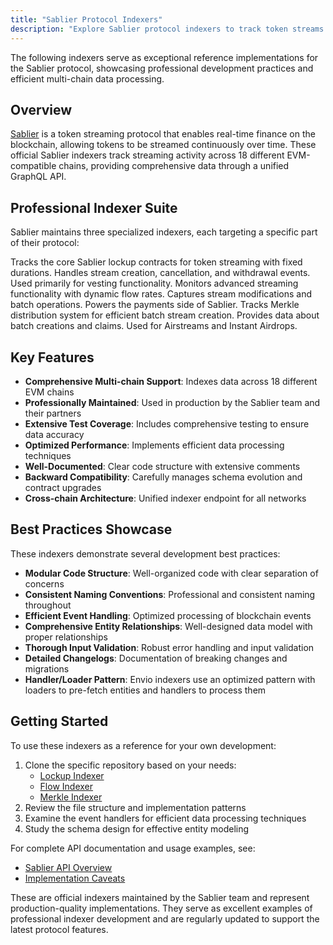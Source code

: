 ```yaml
---
title: "Sablier Protocol Indexers"
description: "Explore Sablier protocol indexers to track token streams and distributions across multiple chains."
---
```


The following indexers serve as exceptional reference implementations for the Sablier protocol, showcasing professional development practices and efficient multi-chain data processing.

## Overview

[Sablier](https://sablier.com/) is a token streaming protocol that enables real-time finance on the blockchain, allowing tokens to be streamed continuously over time. These official Sablier indexers track streaming activity across 18 different EVM-compatible chains, providing comprehensive data through a unified GraphQL API.

## Professional Indexer Suite

Sablier maintains three specialized indexers, each targeting a specific part of their protocol:

<CardGroup cols={3}>
  <Card title="Lockup Indexer" icon="lock" href="https://github.com/sablier-labs/subgraphs/tree/main/apps/lockup-envio">
    Tracks the core Sablier lockup contracts for token streaming with fixed durations. Handles stream creation, cancellation, and withdrawal events. Used primarily for vesting functionality.
  </Card>
  
  <Card title="Flow Indexer" icon="water" href="https://github.com/sablier-labs/subgraphs/tree/main/apps/flow-envio">
    Monitors advanced streaming functionality with dynamic flow rates. Captures stream modifications and batch operations. Powers the payments side of Sablier.
  </Card>
  
  <Card title="Merkle Indexer" icon="diagram-project" href="https://github.com/sablier-labs/subgraphs/tree/main/apps/merkle-envio">
    Tracks Merkle distribution system for efficient batch stream creation. Provides data about batch creations and claims. Used for Airstreams and Instant Airdrops.
  </Card>
</CardGroup>

## Key Features

- **Comprehensive Multi-chain Support**: Indexes data across 18 different EVM chains
- **Professionally Maintained**: Used in production by the Sablier team and their partners
- **Extensive Test Coverage**: Includes comprehensive testing to ensure data accuracy
- **Optimized Performance**: Implements efficient data processing techniques
- **Well-Documented**: Clear code structure with extensive comments
- **Backward Compatibility**: Carefully manages schema evolution and contract upgrades
- **Cross-chain Architecture**: Unified indexer endpoint for all networks

## Best Practices Showcase

These indexers demonstrate several development best practices:

- **Modular Code Structure**: Well-organized code with clear separation of concerns
- **Consistent Naming Conventions**: Professional and consistent naming throughout
- **Efficient Event Handling**: Optimized processing of blockchain events
- **Comprehensive Entity Relationships**: Well-designed data model with proper relationships
- **Thorough Input Validation**: Robust error handling and input validation
- **Detailed Changelogs**: Documentation of breaking changes and migrations
- **Handler/Loader Pattern**: Envio indexers use an optimized pattern with loaders to pre-fetch entities and handlers to process them

## Getting Started

To use these indexers as a reference for your own development:

1. Clone the specific repository based on your needs:
   - [Lockup Indexer](https://github.com/sablier-labs/subgraphs/tree/main/apps/lockup-envio)
   - [Flow Indexer](https://github.com/sablier-labs/subgraphs/tree/main/apps/flow-envio)
   - [Merkle Indexer](https://github.com/sablier-labs/subgraphs/tree/main/apps/merkle-envio)
2. Review the file structure and implementation patterns
3. Examine the event handlers for efficient data processing techniques
4. Study the schema design for effective entity modeling

For complete API documentation and usage examples, see:

- [Sablier API Overview](https://docs.sablier.com/api/overview#envio)
- [Implementation Caveats](https://docs.sablier.com/api/caveats)

<Note>
These are official indexers maintained by the Sablier team and represent production-quality implementations. They serve as excellent examples of professional indexer development and are regularly updated to support the latest protocol features.
</Note>

